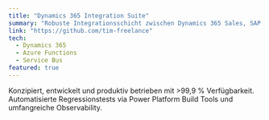```yaml
---
title: "Dynamics 365 Integration Suite"
summary: "Robuste Integrationsschicht zwischen Dynamics 365 Sales, SAP und Azure Service Bus mit Wiederverarbeitungs-Queue."
link: "https://github.com/tim-freelance"
tech:
  - Dynamics 365
  - Azure Functions
  - Service Bus
featured: true
---
```


Konzipiert, entwickelt und produktiv betrieben mit >99,9 % Verfügbarkeit. Automatisierte Regressionstests via Power Platform Build Tools und umfangreiche Observability.
